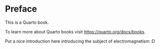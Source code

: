 # Preface {.unnumbered}

This is a Quarto book.

To learn more about Quarto books visit <https://quarto.org/docs/books>.

Put a nice introduction here introducing the subject of electromagnetism :D 